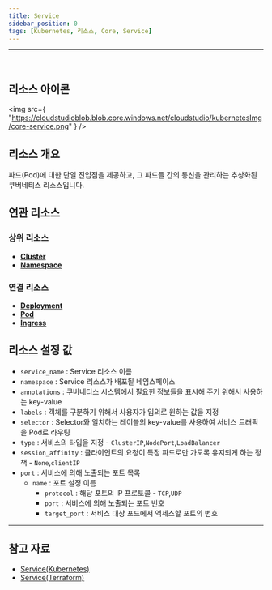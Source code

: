 ```yaml
---
title: Service
sidebar_position: 0
tags: [Kubernetes, 리소스, Core, Service]
---
```



<hr />
<br />


## 리소스 아이콘

<img
    src={
        "https://cloudstudioblob.blob.core.windows.net/cloudstudio/kubernetesImg/core-service.png"
    }
/>

## 리소스 개요

파드(Pod)에 대한 단일 진입점을 제공하고, 그 파드들 간의 통신을 관리하는 추상화된 쿠버네티스 리소스입니다.

## 연관 리소스

### 상위 리소스

-   [**Cluster**](https://docs.cstudio.app/docs/resource/kubernetes/Base/Cluster)
-   [**Namespace**](https://docs.cstudio.app/docs/resource/kubernetes/Core/Namespace)

### 연결 리소스

-   [**Deployment**](https://docs.cstudio.app/docs/resource/kubernetes/Apps/Deployment)
-   [**Pod**](https://docs.cstudio.app/docs/resource/kubernetes/Core/Pod)
-   [**Ingress**](https://docs.cstudio.app/docs/resource/kubernetes/Networking/Ingress)


## 리소스 설정 값

-   `service_name` : Service 리소스 이름
-   `namespace` : Service 리소스가 배포될 네임스페이스
-   `annotations` : 쿠버네티스 시스템에서 필요한 정보들을 표시해 주기 위해서 사용하는 key-value
-   `labels` : 객체를 구분하기 위해서 사용자가 임의로 원하는 값을 지정
-   `selector` : Selector와 일치하는 레이블의 key-value를 사용하여 서비스 트래픽을 Pod로 라우팅
-   `type` : 서비스의 타입을 지정 - `ClusterIP`,`NodePort`,`LoadBalancer`
-   `session_affinity` : 클라이언트의 요청이 특정 파드로만 가도록 유지되게 하는 정책 - `None`,`clientIP`
-   `port` : 서비스에 의해 노출되는 포트 목록
    -   `name` : 포트 설정 이름  
        -   `protocol` : 해당 포트의 IP 프로토콜 - `TCP`,`UDP`
        -   `port` : 서비스에 의해 노출되는 포트 번호 
        -   `target_port` : 서비스 대상 포드에서 액세스할 포트의 번호 


---

## 참고 자료

-   [Service(Kubernetes)](https://kubernetes.io/docs/concepts/services-networking/service/)
-   [Service(Terraform)](https://registry.terraform.io/providers/hashicorp/kubernetes/latest/docs/resources/service)
